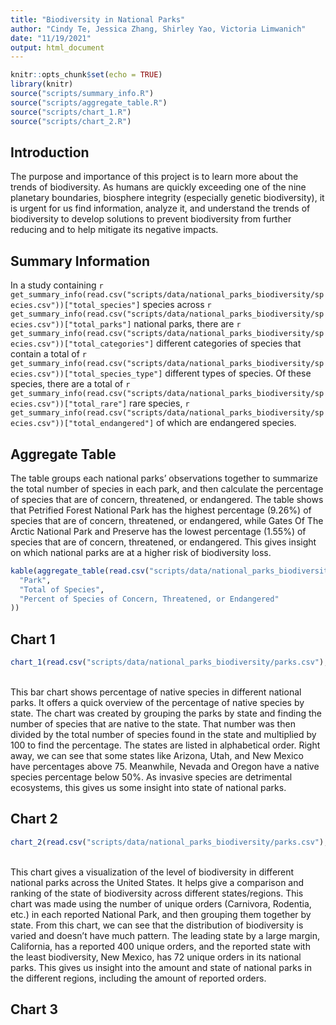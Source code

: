 ```yaml
---
title: "Biodiversity in National Parks"
author: "Cindy Te, Jessica Zhang, Shirley Yao, Victoria Limwanich"
date: "11/19/2021"
output: html_document
---
```


```r
knitr::opts_chunk$set(echo = TRUE)
library(knitr)
source("scripts/summary_info.R")
source("scripts/aggregate_table.R")
source("scripts/chart_1.R")
source("scripts/chart_2.R")
```

## Introduction
The purpose and importance of this project is to learn more about the trends of biodiversity. As humans are quickly exceeding one of the nine planetary boundaries, biosphere integrity (especially genetic biodiversity), it is urgent for us find information, analyze it, and understand the trends of biodiversity to develop solutions to prevent biodiversity from further reducing and to help mitigate its negative impacts.

## Summary Information

In a study containing `r get_summary_info(read.csv("scripts/data/national_parks_biodiversity/species.csv"))["total_species"]` species across 
`r get_summary_info(read.csv("scripts/data/national_parks_biodiversity/species.csv"))["total_parks"]` national parks, 
there are `r get_summary_info(read.csv("scripts/data/national_parks_biodiversity/species.csv"))["total_categories"]` different categories of species
that contain a total of `r get_summary_info(read.csv("scripts/data/national_parks_biodiversity/species.csv"))["total_species_type"]` different types of species.
Of these species, there are a total of `r get_summary_info(read.csv("scripts/data/national_parks_biodiversity/species.csv"))["total_rare"]` rare species, 
`r get_summary_info(read.csv("scripts/data/national_parks_biodiversity/species.csv"))["total_endangered"]` of which are endangered species.

## Aggregate Table

The table groups each national parks' observations together to summarize the total number of species in each park, and then calculate the percentage of species that are of concern, threatened, or endangered.
The table shows that Petrified Forest National Park has the highest percentage (9.26%) of species that are of concern, threatened, or endangered, while Gates Of The Arctic National Park and Preserve has the lowest percentage (1.55%) of species that are of concern, threatened, or endangered. This gives insight on which national parks are at a higher risk of biodiversity loss.

```r
kable(aggregate_table(read.csv("scripts/data/national_parks_biodiversity/species.csv")), col.names = c(
  "Park",
  "Total of Species",
  "Percent of Species of Concern, Threatened, or Endangered"
))
```

## Chart 1
```r
chart_1(read.csv("scripts/data/national_parks_biodiversity/parks.csv"), read.csv("scripts/data/national_parks_biodiversity/species.csv"))
```
<br> This bar chart shows percentage of native species in different national parks. It offers a quick overview of the percentage of native species by state. 
The chart was created by grouping the parks by state and finding the number of species that are native to the state. That number was then divided by the total number of species found in the state and multiplied by 100 to find the percentage. The states are listed in alphabetical order. Right away, we can see that some states like Arizona, Utah, and New Mexico have percentages above 75. Meanwhile, Nevada and Oregon have a native species percentage below 50%. As invasive species are detrimental ecosystems, this gives us some insight into state of national parks. 

## Chart 2
```r
chart_2(read.csv("scripts/data/national_parks_biodiversity/parks.csv"), read.csv("scripts/data/national_parks_biodiversity/species.csv"))
```
<br> This chart gives a visualization of the level of biodiversity in different national parks across the United States. It helps give a comparison and ranking of the state of biodiversity across different states/regions. 
This chart was made using the number of unique orders (Carnivora, Rodentia, etc.) in each reported National Park, and then grouping them together by state. From this chart, we can see that the distribution of biodiversity is varied and doesn't have much pattern. The leading state by a large margin, California, has a reported 400 unique orders, and the reported state with the least biodiversity, New Mexico, has 72 unique orders in its national parks. This gives us insight into the amount and state of national parks in the different regions, including the amount of reported orders. 

## Chart 3

